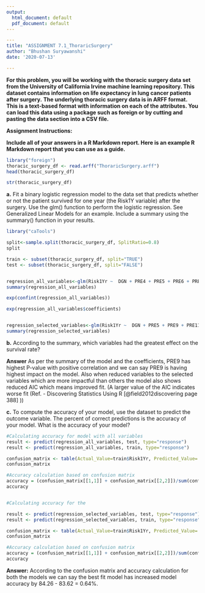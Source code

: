 ```yaml
---
output:
  html_document: default
  pdf_document: default
---
```


```yaml
---
title: "ASSIGNMENT 7.1_ThoraricSurgery"
author: "Bhushan Suryawanshi"
date: '2020-07-13'

---
```


**For this problem, you will be working with the thoracic surgery data set from the University of California Irvine machine learning repository. This dataset contains information on life expectancy in lung cancer patients after surgery.**
**The underlying thoracic surgery data is in ARFF format. This is a text-based format with information on each of the attributes. You can load this data using a package such as foreign or by cutting and pasting the data section into a CSV file.**

**Assignment Instructions:**

**Include all of your answers in a R Markdown report. Here is an example R Markdown report that you can use as a guide.**


```r
library("foreign")
thoracic_surgery_df <- read.arff("ThoraricSurgery.arff")
head(thoracic_surgery_df)

str(thoracic_surgery_df)

```

**a.** Fit a binary logistic regression model to the data set that predicts whether or not the patient survived for one year (the Risk1Y variable) after the surgery. Use the glm() function to perform the logistic regression. See Generalized Linear Models for an example. Include a summary using the summary() function in your results.

```r

library("caTools")

split<-sample.split(thoracic_surgery_df, SplitRatio=0.8)
split

train <- subset(thoracic_surgery_df, split="TRUE")
test <- subset(thoracic_surgery_df, split="FALSE")


regression_all_variables<-glm(Risk1Yr ~  DGN + PRE4 + PRE5 + PRE6 + PRE7 + PRE8 + PRE9 + PRE10 +PRE14+ PRE11 + PRE17 + PRE19 + PRE25 + PRE30 + PRE32 + AGE, data = train, family = "binomial")
summary(regression_all_variables)

exp(confint(regression_all_variables))

exp(regression_all_variables$coefficients)


regression_selected_variables<-glm(Risk1Yr ~  DGN + PRE5 + PRE9 + PRE11 + PRE14+ PRE17 + PRE30, data = train, family = "binomial")
summary(regression_selected_variables)

```


**b.** According to the summary, which variables had the greatest effect on the survival rate?

**Answer**
As per the summary of the model and the coefficients, PRE9 has highest P-value with positive correlation and we can say PRE9 is having highest impact on the model. Also when reduced variables to the selected variables which are more impactful than others the model also shows reduced AIC which means improved fit. (A larger value of the AIC indicates worse fit (Ref. - Discovering Statistics Using R  [@field2012discovering page 388] ))



**c.** To compute the accuracy of your model, use the dataset to predict the outcome variable. The percent of correct predictions is the accuracy of your model. What is the accuracy of your model?

```r
#Calculating accuracy for model with all variables
result <- predict(regression_all_variables, test, type="response")
result <- predict(regression_all_variables, train, type="response")

confusion_matrix <- table(Actual_Value=train$Risk1Yr, Predicted_Value= result >0.5)
confusion_matrix

#Accuracy calculation based on confusion matrix
accuracy = (confusion_matrix[[1,1]] + confusion_matrix[[2,2]])/sum(confusion_matrix) * 100
accuracy


#Calculating accuracy for the 

result <- predict(regression_selected_variables, test, type="response")
result <- predict(regression_selected_variables, train, type="response")

confusion_matrix <- table(Actual_Value=train$Risk1Yr, Predicted_Value= result >0.5)
confusion_matrix

#Accuracy calculation based on confusion matrix
accuracy = (confusion_matrix[[1,1]] + confusion_matrix[[2,2]])/sum(confusion_matrix) * 100
accuracy
```


**Answer:**
According to the confusion matrix and accuracy calculation for both the models we can say the best fit model has increased model accuracy by 84.26 - 83.62 = 0.64%. 
